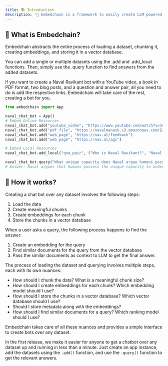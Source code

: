 ```yaml
---
title: 📚 Introduction
description: '📝 Embedchain is a framework to easily create LLM powered bots over any dataset.'
---
```


## 🤔 What is Embedchain?

Embedchain abstracts the entire process of loading a dataset, chunking it, creating embeddings, and storing it in a vector database.

You can add a single or multiple datasets using the .add and .add_local functions. Then, simply use the .query function to find answers from the added datasets.

If you want to create a Naval Ravikant bot with a YouTube video, a book in PDF format, two blog posts, and a question and answer pair, all you need to do is add the respective links. Embedchain will take care of the rest, creating a bot for you.

```python
from embedchain import App

naval_chat_bot = App()
# Embed Online Resources
naval_chat_bot.add("youtube_video", "https://www.youtube.com/watch?v=3qHkcs3kG44")
naval_chat_bot.add("pdf_file", "https://navalmanack.s3.amazonaws.com/Eric-Jorgenson_The-Almanack-of-Naval-Ravikant_Final.pdf")
naval_chat_bot.add("web_page", "https://nav.al/feedback")
naval_chat_bot.add("web_page", "https://nav.al/agi")

# Embed Local Resources
naval_chat_bot.add_local("qna_pair", ("Who is Naval Ravikant?", "Naval Ravikant is an Indian-American entrepreneur and investor."))

naval_chat_bot.query("What unique capacity does Naval argue humans possess when it comes to understanding explanations or concepts?")
# Answer: Naval argues that humans possess the unique capacity to understand explanations or concepts to the maximum extent possible in this physical reality.
```

## 🚀 How it works?

Creating a chat bot over any dataset involves the following steps:

1. Load the data
2. Create meaningful chunks
3. Create embeddings for each chunk
4. Store the chunks in a vector database

When a user asks a query, the following process happens to find the answer:

1. Create an embedding for the query
2. Find similar documents for the query from the vector database
3. Pass the similar documents as context to LLM to get the final answer.

The process of loading the dataset and querying involves multiple steps, each with its own nuances:

- How should I chunk the data? What is a meaningful chunk size?
- How should I create embeddings for each chunk? Which embedding model should I use?
- How should I store the chunks in a vector database? Which vector database should I use?
- Should I store metadata along with the embeddings?
- How should I find similar documents for a query? Which ranking model should I use?

Embedchain takes care of all these nuances and provides a simple interface to create bots over any dataset.

In the first release, we make it easier for anyone to get a chatbot over any dataset up and running in less than a minute. Just create an app instance, add the datasets using the `.add()` function, and use the `.query()` function to get the relevant answers.
